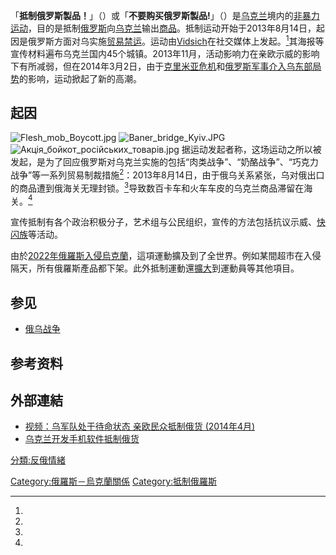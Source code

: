 {{请求翻译|en}}
{{Refimprove|time=2022-03-31T08:40:17+00:00}}
{{Infobox organization
| name          = 抵制俄罗斯製品！
| native_name   = Не купуй російське!
| image         = Flashmob Oggi.jpg
| image_size    = 220px
| alt           = 
| caption       = 呼吁人们抵制俄罗斯商品的海报
| map           = 
| map_size      = 
| map_alt       = 
| map_caption   = 
| map2          = 
| map2_size     = 
| map2_alt      = 
| map2_caption  = 
| abbreviation  = 
| motto         = 
| predecessor   = 
| merged        = 
| successor     = 
| formation     = {{start date|2013|08|14|df=y}},<br/>{{start date|2014|03|02|df=y}}
| founder       = [[Vidsich|Vidsich]]
| extinction    = 
| merger        = 
| type          = 公民运动
| status        = 
| purpose       = 
| headquarters  = 
| location      = {{UKR}}
| coords        = <!--{{coord|LAT|LON|display=inline,title}}-->
| region        = 
| services      = 
| membership    = 
| language      = 
| sec_gen       = 
| leader_title  = 
| leader_name   = 
| leader_title2 = 
| leader_name2  = 
| leader_title3 = 
| leader_name3  = 
| leader_title4 = 
| leader_name4  = 
| board_of_directors = 
| key_people    = 
| main_organ    = 
| parent_organization = 
| subsidiaries  = 
| secessions    = 
| affiliations  = 
| budget        = 
| staff         = 
| volunteers    = 
| slogan        = 
| website       ={{url|vidsich.info}}
| remarks       = 
| formerly      = 
| footnotes     = 
}}
「'''抵制俄罗斯製品！'''」（{{lang-uk|«Бойкотуй російське!»}}）或「'''不要购买俄罗斯製品!'''」（{{lang-uk|«Не купуй російське!»}}）是[[乌克兰|乌克兰]]境内的[[非暴力运动|非暴力运动]]，目的是抵制[[俄罗斯|俄罗斯]]向[[乌克兰|乌克兰]]输出[[商品|商品]]。抵制运动开始于2013年8月14日，起因是俄罗斯方面对乌实施[[贸易禁运|贸易禁运]]。运动由[[Vidsich|Vidsich]]在社交媒体上发起。<ref name=UW130814/>其海报等宣传材料遍布乌克兰国内45个城镇。2013年11月，活动影响力在亲欧示威的影响下有所减弱，但在2014年3月2日，由于[[2014年克里米亚危机|克里米亚危机]]和[[2014年乌克兰亲俄罗斯武装冲突|俄罗斯军事介入乌东部局势]]的影响，运动掀起了新的高潮。

== 起因 ==
[[File:Flesh_mob_Boycott.jpg|right]]
[[File:Baner_bridge_Kyiv.JPG|right]]
[[File:Акція_бойкот_російських_товарів.jpg|right]]
据运动发起者称，这场运动之所以被发起，是为了回应俄罗斯对乌克兰实施的包括“肉类战争”、“奶酪战争”、“巧克力战争”等一系列贸易制裁措施<ref name=UW130814/>：2013年8月14日，由于俄乌关系紧张，乌对俄出口的商品遭到俄海关无理封锁。<ref name=AP130815/>导致数百卡车和火车车皮的乌克兰商品滞留在海关。<ref name=Hrom130815/>

宣传抵制有各个政治积极分子，艺术组与公民组织，宣传的方法包括抗议示威、[[快闪族|快闪族]]等活动。

由於[[2022年俄羅斯入侵烏克蘭|2022年俄羅斯入侵烏克蘭]]，這項運動擴及到了全世界。例如某間超市在入侵隔天，所有俄羅斯產品都下架。此外抵制運動還[[2022年抵制俄羅斯和白俄羅斯|擴大]]到運動員等其他項目。

== 参见 ==
* [[俄乌战争|俄乌战争]]


== 参考资料 ==
{{reflist|refs=<ref name=AP130815>{{cite news |url= http://bigstory.ap.org/article/russia-accused-trade-war-against-ukraine |title= Russia accused of trade war against Ukraine |first= Maria |last= Danilova |work= [[Associated_Press|Associated Press]] |date= 15 August 2013 |accessdate= 2014-11-23 |archive-date= 2013-11-07 |archive-url= https://web.archive.org/web/20131107054335/http://bigstory.ap.org/article/russia-accused-trade-war-against-ukraine |dead-url= no }}</ref>
<ref name=UW130814>{{cite news |url= http://tyzhden.ua/News/87066 |title= У соцмережах українців закликають бойкотувати російські товари |language= uk |trans_title= Boycott of Russian goods |work= [[The_Ukrainian_Week|The Ukrainian Week]] |date= 15 August 2013 |accessdate= 2014-11-23 |archive-date= 2019-03-31 |archive-url= https://web.archive.org/web/20190331181444/https://tyzhden.ua/News/87066 |dead-url= no }}</ref>
<ref name=Hrom130815>{{cite news |url= http://gromtv.net/22768-voina-rossiya-voina |title= Росія оголосила Україні торговельну війну |language= uk |trans_title= Russian declares economic war against Ukraine |work= [[Hromadske.TV|Hromadske.TV]] |date= 15 August 2013 |deadurl= yes |archiveurl= https://web.archive.org/web/20130821030710/http://gromtv.net/22768-voina-rossiya-voina |archivedate= 2013年8月21日 }}</ref>}}

== 外部連結 ==
* [http://video.sina.com.cn/p/news/w/v/2014-03-15/215763622687.html 视频：乌军队处于待命状态 亲欧民众抵制俄货 (2014年4月)] {{Wayback|url=http://video.sina.com.cn/p/news/w/v/2014-03-15/215763622687.html |date=20190610154619 }}
* [http://world.huanqiu.com/exclusive/2014-04/4952394.html 乌克兰开发手机软件抵制俄货] {{Wayback|url=http://world.huanqiu.com/exclusive/2014-04/4952394.html |date=20190612040115 }}

{{乌克兰2013-2014亲欧及亲俄示威运动}}

[[Category:俄羅斯－烏克蘭關係|Category:俄羅斯－烏克蘭關係]]
[[分類:反俄情緒|分類:反俄情緒]]
[[Category:抵制俄羅斯|Category:抵制俄羅斯]]